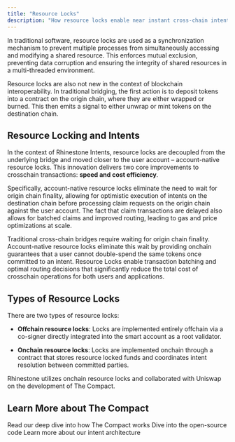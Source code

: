 ```yaml
---
title: "Resource Locks"
description: "How resource locks enable near instant cross-chain intents" 
---
```


In traditional software, resource locks are used as a synchronization mechanism to prevent multiple processes from simultaneously accessing and modifying a shared resource. This enforces mutual exclusion, preventing data corruption and ensuring the integrity of shared resources in a multi-threaded environment.

Resource locks are also not new in the context of blockchain interoperability. In traditional bridging, the first action is to deposit tokens into a contract on the origin chain, where they are either wrapped or burned. This then emits a signal to either unwrap or mint tokens on the destination chain.

## Resource Locking and Intents

In the context of Rhinestone Intents, resource locks are decoupled from the underlying bridge and moved closer to the user account – account-native resource locks. This innovation delivers two core improvements to crosschain transactions: **speed and cost efficiency**.

Specifically, account-native resource locks eliminate the need to wait for origin chain finality, allowing for optimistic execution of intents on the destination chain before processing claim requests on the origin chain against the user account. The fact that claim transactions are delayed also allows for batched claims and improved routing, leading to gas and price optimizations at scale.

<Card title="Speed: Near-Instant Execution" icon="zap">
  Traditional cross-chain bridges require waiting for origin chain finality. Account-native resource locks eliminate this wait by providing onchain guarantees that a user cannot double-spend the same tokens once committed to an intent.
</Card>
<Card title="Efficiency: Gas and Route Optimization" icon="gauge">
  Resource Locks enable transaction batching and optimal routing decisions that significantly reduce the total cost of crosschain operations for both users and applications.
</Card>

## Types of Resource Locks

There are two types of resource locks:

- **Offchain resource locks**: Locks are implemented entirely offchain via a co-signer directly integrated into the smart account as a root validator.

- **Onchain resource locks**: Locks are implemented onchain through a contract that stores resource locked funds and coordinates intent resolution between committed parties. 

Rhinestone utilizes onchain resource locks and collaborated with Uniswap on the development of The Compact.

## Learn More about The Compact

<Columns cols={3}>
  <Card title="Blog post" icon="file-text" href="https://www.rhinestone.dev/blog/rhinestone-collaborates-with-uniswap">
    Read our deep dive into how The Compact works
  </Card>

  <Card title="The Compact GitHub" icon="github" href="https://github.com/Uniswap/the-compact">
    Dive into the open-source code
  </Card>

  <Card title="Rhinestone Intents" icon="workflow" href="../introduction/rhinestone-intents">
    Learn more about our intent architecture
  </Card>
</Columns>
